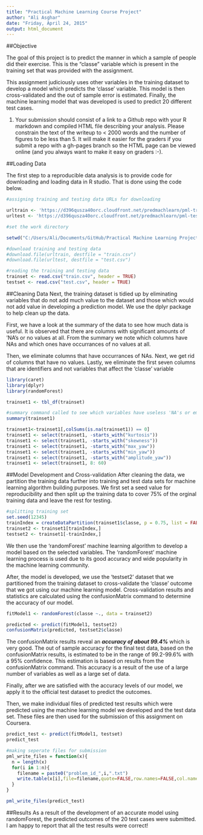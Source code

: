 ```yaml
---
title: "Practical Machine Learning Course Project"
author: "Ali Asghar"
date: "Friday, April 24, 2015"
output: html_document
---
```


##Objective

The goal of this project is to predict the manner in which a sample of people did their exercise. This is the "classe" variable which is present in the training set that was provided with the assignment. 

This assignment judiciously uses other variables in the training dataset to develop a model which predicts the 'classe' variable. This model is then cross-validated and the out of sample error is estimated. Finally, the machine learning model that was developed is used to predict 20 different test cases. 
 

1. Your submission should consist of a link to a Github repo with your R markdown and compiled HTML file describing your analysis. Please constrain the text of the writeup to < 2000 words and the number of figures to be less than 5. It will make it easier for the graders if you submit a repo with a gh-pages branch so the HTML page can be viewed online (and you always want to make it easy on graders :-).

##Loading Data

The first step to a reproducible data analysis is to provide code for downloading and loading data in R studio. That is done using the code below. 

```r
#assigning training and testing data URLs for downloading

urltrain <- 'https://d396qusza40orc.cloudfront.net/predmachlearn/pml-training.csv'
urltest <- 'https://d396qusza40orc.cloudfront.net/predmachlearn/pml-testing.csv'

#set the work directory  

setwd("C:/Users/Ali/Documents/GitHub/Practical Machine Learning Project")

#download training and testing data
#download.file(urltrain, destfile = "train.csv")
#download.file(urltest, destfile = "test.csv")

#reading the training and testing data
trainset <- read.csv("train.csv", header = TRUE)
testset <- read.csv("test.csv", header = TRUE)


```

##Cleaning Data
Next, the training dataset is tidied up by eliminating variables that do not add much value to the dataset and those which would not add value in developing a prediction model. We use the dplyr package to help clean up the data. 

First, we have a look at the summary of the data to see how much data is useful. It is observed that there are columns with significant amounts of 'NA's or no values at all. From the summary we note which columns have NAs and which ones have occurrances of no values at all. 

Then, we eliminate columns that have occurrances of NAs. Next, we get rid of columns that have no values. Lastly, we eliminate the first seven columns that are identifiers and not variables that affect the 'classe' variable

```r
library(caret)
library(dplyr)
library(randomForest)

trainset1 <- tbl_df(trainset)

#summary command called to see which variables have useless 'NA's or empty cells.
summary(trainset1)

trainset1<-trainset1[,colSums(is.na(trainset1)) == 0]
trainset1 <- select(trainset1, -starts_with("kurtosis"))
trainset1 <- select(trainset1, -starts_with("skewness"))
trainset1 <- select(trainset1, -starts_with("max_yaw"))
trainset1 <- select(trainset1, -starts_with("min_yaw"))
trainset1 <- select(trainset1, -starts_with("amplitude_yaw"))
trainset1 <- select(trainset1, 8: 60)

```

##Model Development and Cross-validation
After cleaning the data, we partition the training data further into training and test data sets for machine learning algorithm building purposes. We first set a seed value for reproducibility and then split up the training data to cover 75% of the orginal training data and leave the rest for testing. 


```r
#splitting training set 
set.seed(12345)
trainIndex = createDataPartition(trainset1$classe, p = 0.75, list = FALSE)
trainset2 <- trainset1[trainIndex,]
testset2 <- trainset1[-trainIndex,]

```

We then use the 'randomForest' machine learning algorithm to develop a model based on the selected variables. The 'randomForest' machine learning process is used due to its good accuracy and wide popularity in the machine learning community. 

After, the model is developed, we use the 'testset2' dataset that we partitioned from the training dataset to cross-validate the 'classe' outcome that we got using our machine learning model. Cross-validation results and statistics are calculated using the confusionMatrix command to determine the accuracy of our model. 

```r

fitModel1 <- randomForest(classe ~., data = trainset2)

predicted <- predict(fitModel1, testset2)
confusionMatrix(predicted, testset2$classe)


```

The confusionMatrix results reveal an ***accuracy of about 99.4%*** which is very good. The out of sample accuracy for the final test data, based on the confusionMatrix results, is estimated to be in the range of 99.2-99.6% with a 95% confidence. This estimation is based on results from the confusionMatrix command. This accuracy is a result of the use of a large number of variables as well as a large set of data. 

Finally, after we are satisfied with the accuracy levels of our model, we apply it to the official test dataset to predict the outcomes. 

Then, we make individual files of predicted test results which were predicted using the machine learning model we developed and the test data set. These files are then used for the submission of this assignment on Coursera. 
```r
predict_test <- predict(fitModel1, testset)
predict_test

#making seperate files for submission
pml_write_files = function(x){
  n = length(x)
  for(i in 1:n){
    filename = paste0("problem_id_",i,".txt")
    write.table(x[i],file=filename,quote=FALSE,row.names=FALSE,col.names=FALSE)
  }
}

pml_write_files(predict_test)

```

##Results
As a result of the development of an accurate model using randomForest, the predicted outcomes of the 20 test cases were submitted. I am happy to report that all the test results were correct!
